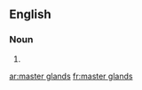 ==English==

===Noun===
{{head|en|head=[[master]] [[glands]]}}

# {{plural of|master gland}}

[[ar:master glands]]
[[fr:master glands]]